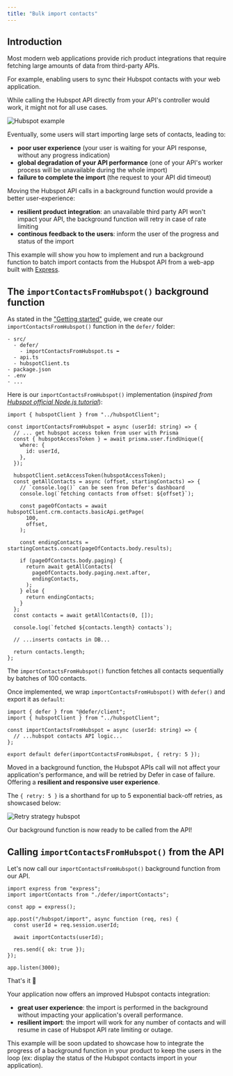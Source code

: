 ```yaml
---
title: "Bulk import contacts"
---
```


## Introduction

Most modern web applications provide rich product integrations that require
fetching large amounts of data from third-party APIs.

For example, enabling users to sync their Hubspot contacts with your web
application.

While calling the Hubspot API directly from your API's controller would work, it
might not for all use cases.

<Frame>
  <img
    src="/images/features/retries/hubspot-example.png"
    alt="Hubspot example"
  />
</Frame>

Eventually, some users will start importing large sets of contacts, leading to:

- **poor user experience** (your user is waiting for your API response, without
  any progress indication)
- **global degradation of your API performance** (one of your API's worker
  process will be unavailable during the whole import)
- **failure to complete the import** (the request to your API did timeout)

Moving the Hubspot API calls in a background function would provide a better
user-experience:

- **resilient product integration**: an unavailable third party API won't impact
  your API, the background function will retry in case of rate limiting
- **continous feedback to the users**: inform the user of the progress and
  status of the import

This example will show you how to implement and run a background function to
batch import contacts from the Hubspot API from a web-app built with
[Express](https://expressjs.com/).

## The `importContactsFromHubspot()` background function

As stated in the ["Getting started"](/get-started/quickstart/nextjs) guide, we
create our `importContactsFromHubspot()` function in the `defer/` folder:

```
- src/
  - defer/
    - importContactsFromHubspot.ts ⬅
  - api.ts
  - hubspotClient.ts
- package.json
- .env
- ...
```

Here is our `importContactsFromHubspot()` implementation (_inspired from
[Hubspot official Node.js tutorial](https://developers.hubspot.com/docs/api/idea-tracker-tutorial-part-1)_):

```tsx defer/importContactsFromHubspot.ts
import { hubspotClient } from "../hubspotClient";

const importContactsFromHubspot = async (userId: string) => {
  // ... get hubspot access token from user with Prisma
  const { hubspotAccessToken } = await prisma.user.findUnique({
    where: {
      id: userId,
    },
  });

  hubspotClient.setAccessToken(hubspotAccessToken);
  const getAllContacts = async (offset, startingContacts) => {
    // `console.log()` can be seen from Defer's dashboard
    console.log(`fetching contacts from offset: ${offset}`);

    const pageOfContacts = await hubspotClient.crm.contacts.basicApi.getPage(
      100,
      offset,
    );

    const endingContacts = startingContacts.concat(pageOfContacts.body.results);

    if (pageOfContacts.body.paging) {
      return await getAllContacts(
        pageOfContacts.body.paging.next.after,
        endingContacts,
      );
    } else {
      return endingContacts;
    }
  };
  const contacts = await getAllContacts(0, []);

  console.log(`fetched ${contacts.length} contacts`);

  // ...inserts contacts in DB...

  return contacts.length;
};
```

The `importContactsFromHubspot()` function fetches all contacts sequentially by
batches of 100 contacts.

Once implemented, we wrap `importContactsFromHubspot()` with `defer()` and
export it as `default`:

```tsx defer/importContactsFromHubspot.ts
import { defer } from "@defer/client";
import { hubspotClient } from "../hubspotClient";

const importContactsFromHubspot = async (userId: string) => {
  // ...hubspot contacts API logic...
};

export default defer(importContactsFromHubspot, { retry: 5 });
```

Moved in a background function, the Hubspot APIs call will not affect your
application's performance, and will be retried by Defer in case of failure.
Offering a **resilient and responsive user experience**.

The `{ retry: 5 }` is a shorthand for up to 5 exponential back-off retries, as
showcased below:

<Frame>
  <img
    src="/images/features/retries/hubspot-retry-5.png"
    alt="Retry strategy hubspot"
  />
</Frame>

Our background function is now ready to be called from the API!

## Calling `importContactsFromHubspot()` from the API

Let's now call our `importContactsFromHubspot()` background function from our
API.

```tsx defer/importContactsFromHubspot.ts
import express from "express";
import importContacts from "./defer/importContacts";

const app = express();

app.post("/hubspot/import", async function (req, res) {
  const userId = req.session.userId;

  await importContacts(userId);

  res.send({ ok: true });
});

app.listen(3000);
```

That's it 🎉

Your application now offers an improved Hubspot contacts integration:

- **great user experience**: the import is performed in the background without
  impacting your application's overall performance.
- **resilient import**: the import will work for any number of contacts and will
  resume in case of Hubspot API rate limiting or outage.

This example will be soon updated to showcase how to integrate the progress of a
background function in your product to keep the users in the loop (ex: display
the status of the Hubspot contacts import in your application).
